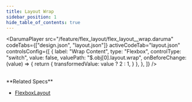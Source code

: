 ```yaml
---
title: Layout Wrap
sidebar_position: 1
hide_table_of_contents: true
---
```


<DarumaPlayer
  src="/feature/flex_layout/flex_layout__wrap.daruma"
  codeTabs={["design.json", "layout.json"]}
  activeCodeTab="layout.json"
  controlsConfig={[
    {
      label: "Wrap Content",
      type: "Flexbox",
      controlType: "switch",
      value: false,
      valuePath: "$.obj[0].layout.wrap",
      onBeforeChange: (value) => {
        return {
          transformedValue: value ? 2 : 1,
        }
      },
    },
  ]}
/>

<br />
**Related Specs**

- [FlexboxLayout](/specs/layout/flexbox-layout#wrap)
